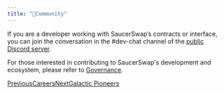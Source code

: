 ```yaml
---
title: "👥Community"
---
```



If you are a developer working with SaucerSwap’s contracts or interface, you can join the conversation in the #dev-chat channel of the [public Discord server](https://discord.com/invite/saucerswap).

For those interested in contributing to SaucerSwap's development and ecosystem, please refer to [Governance](/governance/overview).

[PreviousCareers](/contributors/careers)[NextGalactic Pioneers](/contributors/galactic-pioneers)
